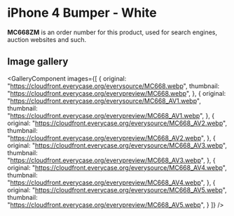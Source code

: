 
# iPhone 4 Bumper - White

<Callout type='info' emoji='👉🏻'>**MC668ZM** is an order number for this product, used for search engines, auction websites and such.</Callout>

## Image gallery

<GalleryComponent
    images={[
      {
        original: "https://cloudfront.everycase.org/everysource/MC668.webp",
        thumbnail: "https://cloudfront.everycase.org/everypreview/MC668.webp",
      },
      {
        original: "https://cloudfront.everycase.org/everysource/MC668_AV1.webp",
        thumbnail: "https://cloudfront.everycase.org/everypreview/MC668_AV1.webp",
      },
      {
        original: "https://cloudfront.everycase.org/everysource/MC668_AV2.webp",
        thumbnail: "https://cloudfront.everycase.org/everypreview/MC668_AV2.webp",
      },
      {
        original: "https://cloudfront.everycase.org/everysource/MC668_AV3.webp",
        thumbnail: "https://cloudfront.everycase.org/everypreview/MC668_AV3.webp",
      },
      {
        original: "https://cloudfront.everycase.org/everysource/MC668_AV4.webp",
        thumbnail: "https://cloudfront.everycase.org/everypreview/MC668_AV4.webp",
      },
      {
        original: "https://cloudfront.everycase.org/everysource/MC668_AV5.webp",
        thumbnail: "https://cloudfront.everycase.org/everypreview/MC668_AV5.webp",
      }
    ]}
  />
